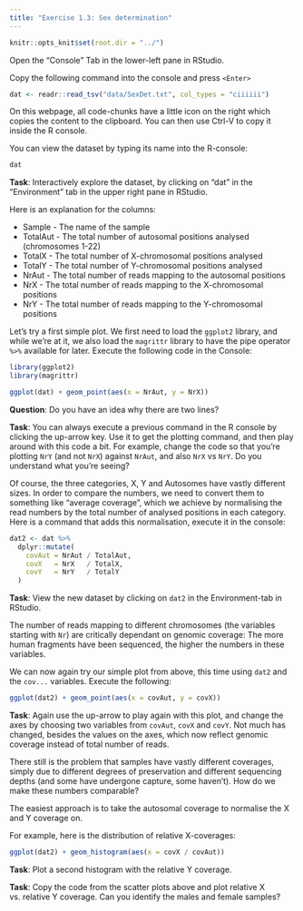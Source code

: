 ```yaml
---
title: "Exercise 1.3: Sex determination"
---
```


```r
knitr::opts_knit$set(root.dir = "../")
```

Open the "Console" Tab in the lower-left pane in RStudio.

Copy the following command into the console and press `<Enter>`

```r
dat <- readr::read_tsv("data/SexDet.txt", col_types = "ciiiiii")
```

::: callout-tip
On this webpage, all code-chunks have a little icon on the right which copies the content to the clipboard. You can then use Ctrl-V to copy it inside the R console.
:::

You can view the dataset by typing its name into the R-console:
```r
dat
```

**Task**: Interactively explore the dataset, by clicking on "dat" in the "Environment" tab in the upper right pane in RStudio.

Here is an explanation for the columns:

- Sample - The name of the sample
- TotalAut - The total number of autosomal positions analysed (chromosomes 1-22)
- TotalX - The total number of X-chromosomal positions analysed
- TotalY - The total number of Y-chromosomal positions analysed
- NrAut - The total number of reads mapping to the autosomal positions
- NrX - The total number of reads mapping to the X-chromosomal positions
- NrY - The total number of reads mapping to the Y-chromosomal positions

Let's try a first simple plot. We first need to load the `ggplot2` library, and while we're at it, we also load the `magrittr` library to have the pipe operator `%>%` available for later. Execute the following code in the Console:

```r
library(ggplot2)
library(magrittr)

ggplot(dat) + geom_point(aes(x = NrAut, y = NrX))
```

**Question**: Do you have an idea why there are two lines?

**Task**: You can always execute a previous command in the R console by clicking the up-arrow key. Use it to get the plotting command, and then play around with this code a bit. For example, change the code so that you're plotting `NrY` (and not `NrX`) against `NrAut`, and also `NrX` vs `NrY`. Do you understand what you're seeing?

Of course, the three categories, X, Y and Autosomes have vastly different sizes. In order to compare the numbers, we need to convert them to something like "average coverage", which we achieve by normalising the read numbers by the total number of analysed positions in each category. Here is a command that adds this normalisation, execute it in the console:

```r
dat2 <- dat %>%
  dplyr::mutate(
    covAut = NrAut / TotalAut,
    covX   = NrX   / TotalX,
    covY   = NrY   / TotalY
  )
```

**Task**: View the new dataset by clicking on `dat2` in the Environment-tab in RStudio.

The number of reads mapping to different chromosomes (the variables starting with `Nr`) are critically dependant on genomic coverage: The more human fragments have been sequenced, the higher the numbers in these variables. 

We can now again try our simple plot from above, this time using `dat2` and the `cov...` variables. Execute the following:

```r
ggplot(dat2) + geom_point(aes(x = covAut, y = covX))
```

**Task**: Again use the up-arrow to play again with this plot, and change the axes by choosing two variables from `covAut`, `covX` and `covY`. Not much has changed, besides the values on the axes, which now reflect genomic coverage instead of total number of reads.

There still is the problem that samples have vastly different coverages, simply due to different degrees of preservation and different sequencing depths (and some have undergone capture, some haven't). How do we make these numbers comparable?

The easiest approach is to take the autosomal coverage to normalise the X and Y coverage on.

For example, here is the distribution of relative X-coverages:

```r
ggplot(dat2) + geom_histogram(aes(x = covX / covAut))
```

**Task**: Plot a second histogram with the relative Y coverage.

**Task**: Copy the code from the scatter plots above and plot relative X vs. relative Y coverage. Can you identify the males and female samples?



